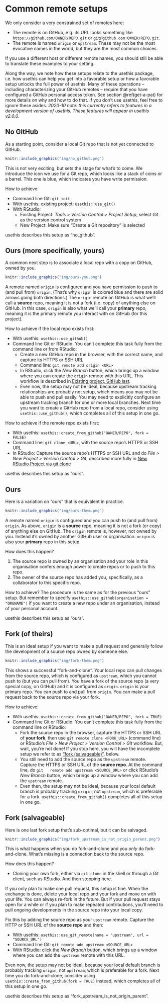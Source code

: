 # Common remote setups {#common-remote-setups}

We only consider a very constrained set of remotes here:

* The remote is on GitHub, e.g. its URL looks something like
  `https://github.com/OWNER/REPO.git` or `git@github.com:OWNER/REPO.git`.
* The remote is named `origin` or `upstream`. These may not be the most
  evocative names in the world, but they are the most common choices.

If you use a different host or different remote names, you should still be able
to translate these examples to your setting.

Along the way, we note how these setups relate to the usethis package, i.e. how
usethis can help you get into a favorable setup or how a favorable setup unlocks
the full power of usethis. Many of these operations -- including characterizing
your GitHub remotes -- require that you have configured a GitHub personal access
token. See section \@ref(get-a-pat) for more details on why and how to do that.
If you don't use usethis, feel free to ignore these asides. *2020-10 note: this
currently refers to features in a development version of usethis. These features
will appear in usethis v2.0.0.*

## No GitHub

As a starting point, consider a local Git repo that is not yet connected to
GitHub.

```r
knitr::include_graphics("img/no_github.png")
```

This is not very exciting, but sets the stage for what's to come. We introduce
the icon we use for a Git repo, which looks like a stack of coins or a barrel.
This one is blue, which indicates you have write permission.

How to achieve:

  * Command line Git: `git init`
  * With usethis, existing project: `usethis::use_git()`
  * With RStudio:
    - Existing Project: *Tools > Version Control > Project Setup*, select Git
      as the version control system
    - New Project: Make sure "Create a Git repository" is selected
  
usethis describes this setup as "no_github".

## Ours (more specifically, yours) {#ours-you}

A common next step is to associate a local repo with a copy on GitHub, owned by you.

```r
knitr::include_graphics("img/ours-you.png")
```

A remote named `origin` is configured and you have permission to push to (and
pull from) `origin`. (That's why `origin` is colored blue and there are solid
arrows going both directions.) The `origin` remote on GitHub is what we'll call
a **source** repo, meaning it is not a fork (i.e. copy) of anything else on
GitHub. In this case, `origin` is also what we'll call your **primary** repo,
meaning it is the primary remote you interact with on GitHub (for this
project).

How to achieve if the local repo exists first:

  * With usethis: `usethis::use_github()`
  * Command line Git or RStudio: You can't complete this task fully from the
    command line or from RStudio:
    - Create a new GitHub repo in the browser, with the correct name,
      and capture its HTTPS or SSH URL
    - Command line: `git remote add origin <URL>`
    - In RStudio, click the *New Branch* button, which brings up a
      window where you can create the `origin` remote with this URL. This
      workflow is described in
      [Existing project, GitHub last](#existing-github-last).
    - Even now, the setup may not be ideal, because upstream tracking
      relationships are probably not setup, which means you may not be able to
      push and pull easily. You may need to explicitly configure an upstream
      tracking branch for one or more local branches. Next time you want to
      create a GitHub repo from a local repo, consider using
      `usethis::use_github()`, which completes all of this setup in one go.
    
How to achieve if the remote repo exists first:

  * With usethis: `usethis::create_from_github("OWNER/REPO", fork = FALSE)`
  * Command line: `git clone <URL>`, with the source repo's HTTPS or SSH URL
  * In RStudio: Capture the source repo's HTTPS or SSH URL and do
    *File > New Project > Version Control > Git*, described more fully in
    [New RStudio Project via git clone](#new-rstudio-project-via-git)
  
usethis describes this setup as "ours".

## Ours {#ours-them}

Here is a variation on "ours" that is equivalent in practice.

```r
knitr::include_graphics("img/ours-them.png")
```

A remote named `origin` is configured and you can push to (and pull from)
`origin`. As above, `origin` is a **source** repo, meaning it is not a fork (or
copy) of anything else on GitHub. The `origin` remote is, however, not owned by
you. Instead it's owned by another GitHub user or organisation. `origin` is also
your **primary** repo in this setup.

How does this happen?

1. The source repo is owned by an organisation and your role in this
   organisation confers enough power to create repos or to push to this repo.
2. The owner of the source repo has added you, specifically, as a collaborator
   to this specific repo.

How to achieve? The procedure is the same as for the previous "ours" setup. But
remember to specify `usethis::use_github(organisation = "ORGNAME")` if you want
to create a new repo under an organisation, instead of your personal account.

usethis describes this setup as "ours".


## Fork (of theirs) {#fork-them}

This is an ideal setup if you want to make a pull request and generally follow the development of a source repo owned by someone else.

```r
knitr::include_graphics("img/fork-them.png")
```

This shows a successful "fork-and-clone".
Your local repo can pull changes from the source repo, which is configured as `upstream`, which you cannot push to (but you can pull from).
You have a fork of the source repo (a very special copy, on GitHub) and it is configured as `origin`.
`origin` is your primary repo.
You can push to and pull from `origin`.
You can make a pull request back to the source repo via your fork.

How to achieve:

  * With usethis: `usethis::create_from_github("OWNER/REPO", fork = TRUE)`
  * Command line Git or RStudio: You can't complete this task fully from the
    command line or RStudio:
    - Fork the source repo in the browser, capture the HTTPS or SSH
      URL of **your fork**, then use `git remote clone <FORK_URL>`
      (command line) or RStudio's *File > New Project > Version Control > Git*
      workflow. But, wait, you're not done! If you stop here, you will have the
      incomplete setup we refer to as
      ["fork (salvageable)"](#fork_upstream_is_not_origin_parent), below.
    - You still need to add the source repo as the `upstream` remote. Capture
      the HTTPS or SSH URL of the **source repo**. At the command line, do `git
      remote add upstream <SOURCE_URL>` or click RStudio's *New Branch* button,
      which brings up a window where you can add the `upstream` remote.
    - Even then, the setup may not be ideal, because your local default branch
      is probably tracking `origin`, not `upstream`, which is preferable for
      a fork. `usethis::create_from_github()` completes all of this setup in
      one go.


## Fork (salvageable) {#fork_upstream_is_not_origin_parent}

Here is one last fork setup that's sub-optimal, but it can be salvaged.

```r
knitr::include_graphics("img/fork_upstream_is_not_origin_parent.png")
```

This is what happens when you do fork-and-clone and you *only* do fork-and-clone.
What's missing is a connection back to the source repo.

How does this happen?

* Cloning your own fork, either via `git clone` in the shell or through a Git client, such as RStudio. And then stopping here.

If you only plan to make one pull request, this setup is fine.
When the exchange is done, delete your local repo and your fork and move on with your life.
You can always re-fork in the future.
But if your pull request stays open for a while or if you plan to make repeated contributions, you'll need to pull ongoing developments in the source repo into your local copy.

Fix this by adding the source repo as your `upstream` remote.
Capture the HTTP or SSH URL of the **source repo** and then:

  * With usethis: `usethis::use_git_remote(name = "upstream", url = "SOURCE_URL")`
  * Command line Git: `git remote add upstream <SOURCE_URL>`
  * With RStudio: click the *New Branch* button, which brings up a window where
    you can add the `upstream` remote with this URL.

Even now, the setup may not be ideal, because your local default branch is probably tracking `origin`, not `upstream`, which is preferable for a fork.
Next time you do fork-and-clone, consider using `usethis::create_from_github(fork = TRUE)` instead, which completes all of this setup in one go.

usethis describes this setup as "fork_upstream_is_not_origin_parent".
